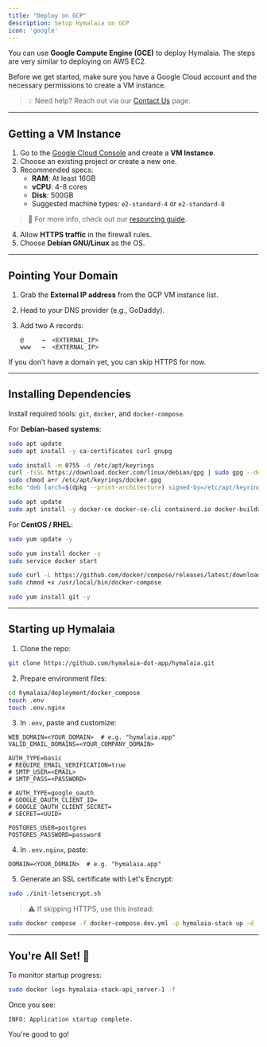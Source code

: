 ```yaml
---
title: "Deploy on GCP"
description: Setup Hymalaia on GCP
icon: 'google'
---
```


You can use **Google Compute Engine (GCE)** to deploy Hymalaia. The steps are very similar to deploying on AWS EC2.

Before we get started, make sure you have a Google Cloud account and the necessary permissions to create a VM instance.

> 💡 Need help? Reach out via our [Contact Us](#) page.

---

## Getting a VM Instance

1. Go to the [Google Cloud Console](https://console.cloud.google.com/) and create a **VM Instance**.
2. Choose an existing project or create a new one.
3. Recommended specs:
   - **RAM**: At least 16GB
   - **vCPU**: 4-8 cores
   - **Disk**: 500GB
   - Suggested machine types: `e2-standard-4` or `e2-standard-8`

> 📘 For more info, check out our [resourcing guide](#).

4. Allow **HTTPS traffic** in the firewall rules.
5. Choose **Debian GNU/Linux** as the OS.

---

## Pointing Your Domain

1. Grab the **External IP address** from the GCP VM instance list.
2. Head to your DNS provider (e.g., GoDaddy).
3. Add two A records:

   ```
   @     →  <EXTERNAL_IP>
   www   →  <EXTERNAL_IP>
   ```

If you don’t have a domain yet, you can skip HTTPS for now.

---

## Installing Dependencies

Install required tools: `git`, `docker`, and `docker-compose`.

For **Debian-based systems**:

```bash
sudo apt update
sudo apt install -y ca-certificates curl gnupg

sudo install -m 0755 -d /etc/apt/keyrings
curl -fsSL https://download.docker.com/linux/debian/gpg | sudo gpg --dearmor -o /etc/apt/keyrings/docker.gpg
sudo chmod a+r /etc/apt/keyrings/docker.gpg
echo "deb [arch=$(dpkg --print-architecture) signed-by=/etc/apt/keyrings/docker.gpg] https://download.docker.com/linux/debian $(lsb_release -cs) stable" | sudo tee /etc/apt/sources.list.d/docker.list > /dev/null

sudo apt update
sudo apt install -y docker-ce docker-ce-cli containerd.io docker-buildx-plugin docker-compose-plugin
```

For **CentOS / RHEL**:

```bash
sudo yum update -y

sudo yum install docker -y
sudo service docker start

sudo curl -L https://github.com/docker/compose/releases/latest/download/docker-compose-$(uname -s)-$(uname -m) -o /usr/local/bin/docker-compose
sudo chmod +x /usr/local/bin/docker-compose

sudo yum install git -y
```

---

## Starting up Hymalaia

1. Clone the repo:

```bash
git clone https://github.com/hymalaia-dot-app/hymalaia.git
```

2. Prepare environment files:

```bash
cd hymalaia/deployment/docker_compose
touch .env
touch .env.nginx
```

3. In `.env`, paste and customize:

```env
WEB_DOMAIN=<YOUR_DOMAIN>  # e.g. "hymalaia.app"
VALID_EMAIL_DOMAINS=<YOUR_COMPANY_DOMAIN>

AUTH_TYPE=basic
# REQUIRE_EMAIL_VERIFICATION=true
# SMTP_USER=<EMAIL>
# SMTP_PASS=<PASSWORD>

# AUTH_TYPE=google_oauth
# GOOGLE_OAUTH_CLIENT_ID=
# GOOGLE_OAUTH_CLIENT_SECRET=
# SECRET=<UUID>

POSTGRES_USER=postgres
POSTGRES_PASSWORD=password
```

4. In `.env.nginx`, paste:

```env
DOMAIN=<YOUR_DOMAIN>  # e.g. "hymalaia.app"
```

5. Generate an SSL certificate with Let's Encrypt:

```bash
sudo ./init-letsencrypt.sh
```

> ⚠️ If skipping HTTPS, use this instead:

```bash
sudo docker compose -f docker-compose.dev.yml -p hymalaia-stack up -d --pull always
```

---

## You're All Set! 🎉

To monitor startup progress:

```bash
sudo docker logs hymalaia-stack-api_server-1 -f
```

Once you see:

```
INFO: Application startup complete.
```

You're good to go!
